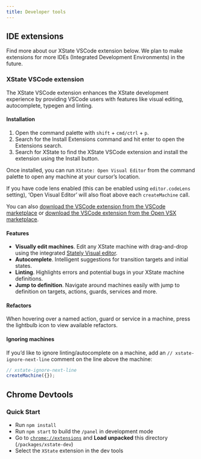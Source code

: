 ```yaml
---
title: Developer tools
---
```


## IDE extensions

Find more about our XState VSCode extension below. We plan to make extensions for more IDEs (Integrated Development Environments) in the future.

<!-- deps: [stately-editor] -->

### XState VSCode extension

The XState VSCode extension enhances the XState development experience by providing VSCode users with features like visual editing, autocomplete, typegen and linting.

#### Installation

1. Open the command palette with `shift` + `cmd/ctrl` + `p`.
2. Search for the Install Extensions command and hit enter to open the Extensions search.
3. Search for XState to find the XState VSCode extension and install the extension using the Install button.

Once installed, you can run `XState: Open Visual Editor` from the command palette to open any machine at your cursor’s location.

If you have code lens enabled (this can be enabled using `editor.codeLens` setting), ‘Open Visual Editor’ will also float above each `createMachine` call.

You can also [download the VSCode extension from the VSCode marketplace](https://marketplace.visualstudio.com/items?itemName=statelyai.stately-vscode) or [download the VSCode extension from the Open VSX marketplace](https://open-vsx.org/extension/statelyai/stately-vscode).

#### Features

- **Visually edit machines**. Edit any XState machine with drag-and-drop using the integrated [Stately Visual editor](https://stately.ai/editor).
- **Autocomplete**. Intelligent suggestions for transition targets and initial states.
- **Linting**. Highlights errors and potential bugs in your XState machine definitions.
- **Jump to definition**. Navigate around machines easily with jump to definition on targets, actions, guards, services and more.

#### Refactors

When hovering over a named action, guard or service in a machine, press the lightbulb icon to view available refactors.

#### Ignoring machines

If you’d like to ignore linting/autocomplete on a machine, add an `// xstate-ignore-next-line` comment on the line above the machine:

```js
// xstate-ignore-next-line
createMachine({});
```

## Chrome Devtools

### Quick Start

- Run `npm install`
- Run `npm start` to build the `/panel` in development mode
- Go to [`chrome://extensions`](chrome://extensions) and **Load unpacked** this directory (`/packages/xstate-dev`)
- Select the `XState` extension in the dev tools
